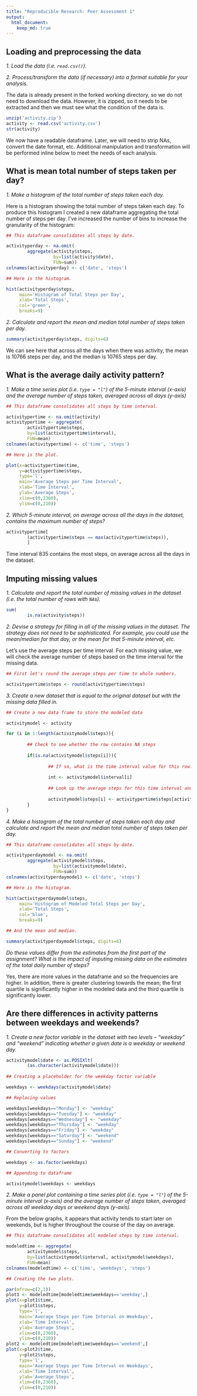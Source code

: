 ```yaml
---
title: "Reproducible Research: Peer Assessment 1"
output: 
  html_document:
    keep_md: true
---
```



## Loading and preprocessing the data

*1. Load the data (i.e. `read.csv()`).*

*2. Process/transform the data (if necessary) into a format suitable for your analysis.*

The data is already present in the forked working directory, so we do not need to download the data. However, it is zipped, so it needs to be extracted and then we must see what the condition of the data is.

```r
unzip('activity.zip')
activity <- read.csv('activity.csv')
str(activity)
```

We now have a readable dataframe. Later, we will need to strip NAs, convert the date format, etc. Additional manipulation and transformation will be performed inline below to meet the needs of each analysis.

## What is mean total number of steps taken per day?

*1. Make a histogram of the total number of steps taken each day.*

Here is a histogram showing the total number of steps taken each day. To produce this histogram I created a new dataframe aggregating the total number of steps per day. I've increased the number of bins to increase the granularity of the histogram:

```r
## This dataframe consolidates all steps by date.

activityperday <- na.omit(
        aggregate(activity$steps, 
                  by=list(activity$date), 
                  FUN=sum))
colnames(activityperday) <- c('date', 'steps')

## Here is the histogram.

hist(activityperday$steps,
     main='Histogram of Total Steps per Day',
     xlab='Total Steps',
     col='green',
     breaks=9)
```

*2. Calculate and report the mean and median total number of steps taken per day.*

```r
summary(activityperday$steps, digits=6)
```

We can see here that across all the days when there was activity, the mean is 10766 steps per day, and the median is 10765 steps per day.

## What is the average daily activity pattern?

*1. Make a time series plot (i.e. `type = "l"`) of the 5-minute interval (x-axis) and the average number of steps taken, averaged across all days (y-axis)*

```r
## This dataframe consolidates all steps by time interval.

activitypertime <- na.omit(activity)
activitypertime <- aggregate(
        activitypertime$steps, 
        by=list(activitypertime$interval), 
        FUN=mean)
colnames(activitypertime) <- c('time', 'steps')

## Here is the plot.

plot(x=activitypertime$time, 
     y=activitypertime$steps,
     type='l',
     main='Average Steps per Time Interval',
     xlab='Time Interval',
     ylab='Average Steps',
     xlim=c(0,2360),
     ylim=c(0,210))
```

*2. Which 5-minute interval, on average across all the days in the dataset, contains the maximum number of steps?*

```r
activitypertime[
        (activitypertime$steps == max(activitypertime$steps)),
        ]
```

Time interval 835 contains the most steps, on average across all the days in the dataset.

## Imputing missing values

*1. Calculate and report the total number of missing values in the dataset (i.e. the total number of rows with `NA`s).*

```r
sum(
        is.na(activity$steps))
```


*2. Devise a strategy for filling in all of the missing values in the dataset. The strategy does not need to be sophisticated. For example, you could use the mean/median for that day, or the mean for that 5-minute interval, etc.*

Let's use the average steps per time interval. For each missing value, we will check the average number of steps based on the time interval for the missing data.

```r

## First let's round the average steps per time to whole numbers.

activitypertime$steps <- round(activitypertime$steps)

```


*3. Create a new dataset that is equal to the original dataset but with the missing data filled in.*

```r

## Create a new data frame to store the modeled data

activitymodel <- activity

for (i in 1:length(activitymodel$steps)){
        
        ## Check to see whether the row contains NA steps
        
        if(is.na(activitymodel$steps[i])){
                
                ## If so, what is the time interval value for this row?
                
                int <- activitymodel$interval[i]
                
                ## Look up the average steps for this time interval and save to the row
                
                activitymodel$steps[i] <- activitypertime$steps[activitypertime$time == int]
        }
}

```

*4. Make a histogram of the total number of steps taken each day and calculate and report the mean and median total number of steps taken per day.*

```r
## This dataframe consolidates all steps by date.

activityperdaymodel <- na.omit(
        aggregate(activitymodel$steps, 
                  by=list(activitymodel$date), 
                  FUN=sum))
colnames(activityperdaymodel) <- c('date', 'steps')

## Here is the histogram.

hist(activityperdaymodel$steps,
     main='Histogram of Modeled Total Steps per Day',
     xlab='Total Steps',
     col='blue',
     breaks=9)

## And the mean and median.

summary(activityperdaymodel$steps, digits=6)
```

*Do these values differ from the estimates from the first part of the assignment? What is the impact of imputing missing data on the estimates of the total daily number of steps?*

Yes, there are more values in the dataframe and so the frequencies are higher. In addition, there is greater clustering towards the mean; the first quartile is significantly higher in the modeled data and the third quartile is significantly lower.

## Are there differences in activity patterns between weekdays and weekends?

*1. Create a new factor variable in the dataset with two levels -- "weekday" and "weekend" indicating whether a given date is a weekday or weekend day.*

```r
activitymodel$date <- as.POSIXlt(
        (as.character(activitymodel$date)))
        
## Creating a placeholder for the weekday factor variable

weekdays <- weekdays(activitymodel$date)

## Replacing values

weekdays[weekdays=="Monday"] <- "weekday"
weekdays[weekdays=="Tuesday"] <- "weekday"
weekdays[weekdays=="Wednesday"] <- "weekday"
weekdays[weekdays=="Thursday"] <- "weekday"
weekdays[weekdays=="Friday"] <- "weekday"
weekdays[weekdays=="Saturday"] <- "weekend"
weekdays[weekdays=="Sunday"] <- "weekend"

## Converting to factors

weekdays <- as.factor(weekdays)

## Appending to dataframe

activitymodel$weekdays <- weekdays
```


*2. Make a panel plot containing a time series plot (i.e. `type = "l"`) of the 5-minute interval (x-axis) and the average number of steps taken, averaged across all weekday days or weekend days (y-axis).*

From the below graphs, it appears that activity tends to start later on weekends, but is higher throughout the course of the day on average.

```r
## This dataframe consolidates all modeled steps by time interval.

modeledtime <- aggregate(
        activitymodel$steps, 
        by=list(activitymodel$interval, activitymodel$weekdays), 
        FUN=mean)
colnames(modeledtime) <- c('time', 'weekdays', 'steps')

## Creating the two plots.

par(mfrow=c(2,1))
plot1 <- modeledtime[modeledtime$weekdays=='weekday',]
plot(x=plot1$time, 
     y=plot1$steps,
     type='l',
     main='Average Steps per Time Interval on Weekdays',
     xlab='Time Interval',
     ylab='Average Steps',
     xlim=c(0,2360),
     ylim=c(0,210))
plot2 <- modeledtime[modeledtime$weekdays=='weekend',]
plot(x=plot2$time, 
     y=plot2$steps,
     type='l',
     main='Average Steps per Time Interval on Weekdays',
     xlab='Time Interval',
     ylab='Average Steps',
     xlim=c(0,2360),
     ylim=c(0,210))

```